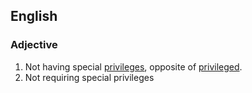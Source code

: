 ==English==

===Adjective===
{{en-adj|-}}

#Not having special [[privileges]], opposite of [[privileged]].
#Not requiring special privileges